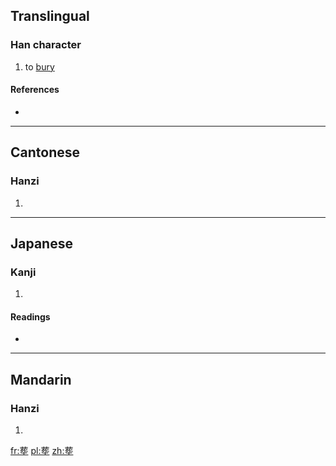 {{also|葬}}
==Translingual==

===Han character===
{{Han char|rn=32|rad=土|as=10|sn=13|four=|canj=廿一心土 (TMPG)|ids=⿳[[艹]][[死]][[土]]}}

# to [[bury]]

====References====
* {{Han ref|kx=0236.100|dkj=05350|dj=0474.030|hdz=10460.030|uh=585F|ud=22623}}

----

==Cantonese==

===Hanzi===
{{yue-hanzi|jyut=[[zong3]]|y=jong3}}

# {{defn|lang=yue|sort=土10}}

----

==Japanese==

===Kanji===
{{ja-kanji|grade=|rs=土10}}

# {{defn|lang=ja|sort=土10}}

====Readings====
* {{ja-readings|on=[[そう]] (sō)|kun=[[ほうむうる]] (houmuuru)}}

----

==Mandarin==

===Hanzi===
{{cmn-hanzi|pin=[[zàng]] ([[zang4]]), [[wù]] ([[wu4]])|wg=tsang<sup>4</sup>, wu<sup>4</sup>}}

# {{defn|lang=cmn|sort=土10}}

[[fr:塟]]
[[pl:塟]]
[[zh:塟]]